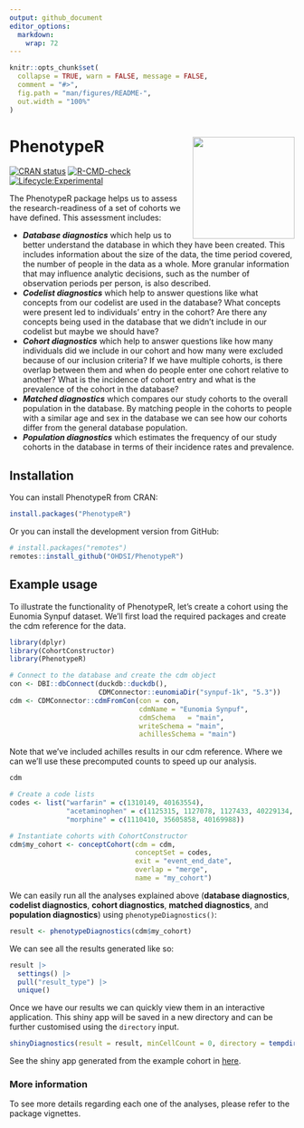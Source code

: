 ```yaml
---
output: github_document
editor_options: 
  markdown: 
    wrap: 72
---
```


<!-- README.md is generated from README.Rmd. Please edit that file -->

```r
knitr::opts_chunk$set(
  collapse = TRUE, warn = FALSE, message = FALSE,
  comment = "#>",
  fig.path = "man/figures/README-",
  out.width = "100%"
)
```

# PhenotypeR <img src="man/figures/logo.png" align="right" height="180"/>

<!-- badges: start -->

[![CRAN
status](https://www.r-pkg.org/badges/version/PhenotypeR)](https://CRAN.R-project.org/package=PhenotypeR)
[![R-CMD-check](https://github.com/ohdsi/PhenotypeR/actions/workflows/R-CMD-check.yaml/badge.svg)](https://github.com/ohdsi/PhenotypeR/actions/workflows/R-CMD-check.yaml)
[![Lifecycle:Experimental](https://img.shields.io/badge/Lifecycle-Experimental-339999)](https://lifecycle.r-lib.org/articles/stages.html#experimental)

<!-- badges: end -->

The PhenotypeR package helps us to assess the research-readiness of a
set of cohorts we have defined. This assessment includes:

-   ***Database diagnostics*** which help us to better understand the
    database in which they have been created. This includes information
    about the size of the data, the time period covered, the number of
    people in the data as a whole. More granular information that may
    influence analytic decisions, such as the number of observation
    periods per person, is also described.\
-   ***Codelist diagnostics*** which help to answer questions like what
    concepts from our codelist are used in the database? What concepts
    were present led to individuals' entry in the cohort? Are there any
    concepts being used in the database that we didn't include in our
    codelist but maybe we should have?\
-   ***Cohort diagnostics*** which help to answer questions like how
    many individuals did we include in our cohort and how many were
    excluded because of our inclusion criteria? If we have multiple
    cohorts, is there overlap between them and when do people enter one
    cohort relative to another? What is the incidence of cohort entry
    and what is the prevalence of the cohort in the database?\
-   ***Matched diagnostics*** which compares our study cohorts to the
    overall population in the database. By matching people in the
    cohorts to people with a similar age and sex in the database we can
    see how our cohorts differ from the general database population.\
-   ***Population diagnostics*** which estimates the frequency of our
    study cohorts in the database in terms of their incidence rates and
    prevalence.

## Installation

You can install PhenotypeR from CRAN:

```r
install.packages("PhenotypeR")
```

Or you can install the development version from GitHub:

```r
# install.packages("remotes")
remotes::install_github("OHDSI/PhenotypeR")
```

## Example usage

To illustrate the functionality of PhenotypeR, let's create a cohort
using the Eunomia Synpuf dataset. We'll first load the required packages and
create the cdm reference for the data.

```r
library(dplyr)
library(CohortConstructor)
library(PhenotypeR)
```

```r
# Connect to the database and create the cdm object
con <- DBI::dbConnect(duckdb::duckdb(), 
                      CDMConnector::eunomiaDir("synpuf-1k", "5.3"))
cdm <- CDMConnector::cdmFromCon(con = con, 
                                cdmName = "Eunomia Synpuf",
                                cdmSchema   = "main",
                                writeSchema = "main", 
                                achillesSchema = "main")
```

Note that we've included achilles results in our cdm reference. Where we can we'll use these precomputed counts to speed up our analysis.

```r
cdm
```

```r
# Create a code lists
codes <- list("warfarin" = c(1310149, 40163554),
              "acetaminophen" = c(1125315, 1127078, 1127433, 40229134, 40231925, 40162522, 19133768),
              "morphine" = c(1110410, 35605858, 40169988))

# Instantiate cohorts with CohortConstructor
cdm$my_cohort <- conceptCohort(cdm = cdm,
                               conceptSet = codes, 
                               exit = "event_end_date",
                               overlap = "merge",
                               name = "my_cohort")
```

We can easily run all the analyses explained above (**database
diagnostics**, **codelist diagnostics**, **cohort diagnostics**,
**matched diagnostics**, and **population diagnostics**) using
`phenotypeDiagnostics()`:

```r
result <- phenotypeDiagnostics(cdm$my_cohort)
```

We can see all the results generated like so:
```r
result |> 
  settings() |>
  pull("result_type") |> 
  unique()
```

Once we have our results we can quickly view them in an interactive
application. This shiny app will be saved in a new directory and can be
further customised using the `directory` input.

```r
shinyDiagnostics(result = result, minCellCount = 0, directory = tempdir())
```

See the shiny app generated from the example cohort in
[here](https://dpa-pde-oxford.shinyapps.io/Readme_PhenotypeR/).

### More information

To see more details regarding each one of the analyses, please refer to
the package vignettes.
